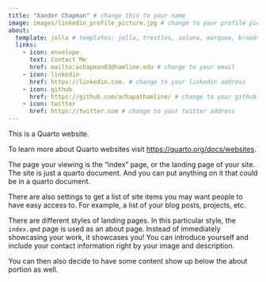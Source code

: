 ```yaml
---
title: "Xander Chapman" # change this to your name
image: images/linkedin_profile_picture.jpg # change to your profile pic
about:
  template: jolla # templates: jolla, trestles, solana, marquee, broadside
  links: 
    - icon: envelope
      text: Contact Me
      href: mailto:achapman03@hamline.edu # change to your email
    - icon: linkedin
      href: https://linkedin.com. # change to your linkedin address
    - icon: github
      href: https://github.com/achapathamline/ # change to your github address
    - icon: twitter
      href: https://twitter.com # change to your twitter address
---
```


This is a Quarto website.

To learn more about Quarto websites visit <https://quarto.org/docs/websites>.

The page your viewing is the "index" page, or the landing page of your site. The site is just a quarto document. And you can put anything on it that could be in a quarto document.

There are also settings to get a list of site items you may want people to have easy access to. For example, a list of your blog posts, projects, etc.

There are different styles of landing pages. In this particular style, the `index.qmd` page is used as an about page. Instead of immediately showcasing your work, it showcases you! You can introduce yourself and include your contact information right by your image and description.

You can then also decide to have some content show up below the about portion as well.
